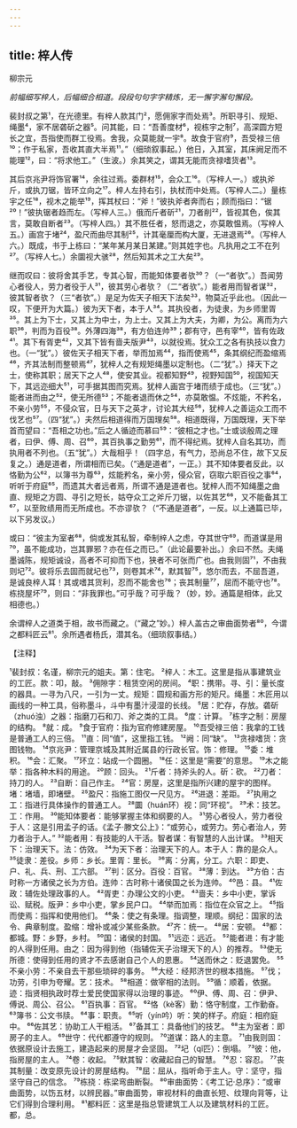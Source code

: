 ```yaml
---
---
---
```

title: 梓人传
---



柳宗元

*前幅细写梓人，后幅细合相道。段段句句字字精炼，无一懈字澥句懈段。*

裴封叔之第¹，在光德里。有梓人款其门²，愿佣家字而处焉³。所职寻引、规矩、绳墨⁴，家不居砻斫之器⁵。问其能，曰：“吾善度材⁶，视栋宇之制⁷，高深圆方短长之宜，吾指使而群工役焉。舍我，众莫能就一宇⁸。故食于官府⁹，吾受禄三倍¹⁰；作于私家，吾收其直大半焉¹¹。”（细琐叙事起。）他日，入其室，其床阙足而不能理¹²，曰：“将求他工。”（生波。）余其笑之，谓其无能而贪禄嗜货者¹³。

其后京兆尹将饰官署¹⁴，余往过焉。委群材¹⁵，会众工¹⁶。（写梓人一。）或执斧斤，或执刀锯，皆环立向之¹⁷。梓人左持右引，执杖而中处焉。（写梓人二。）量栋宇之任¹⁸，视木之能举¹⁹，挥其杖曰：“斧！”彼执斧者奔而右；顾而指曰：“锯²⁰！”彼执锯者趋而左。（写梓人三。）俄而斤者斫²¹，刀者削²²，皆视其色，俟其言，莫敢自断者²³。（写梓人四。）其不胜任者，怒而退之，亦莫敢愠焉。（写梓人五。）画宫于堵²⁴，盈尺而曲尽其制²⁵，计其毫厘而构大厦，无进退焉²⁶。（写梓人六。）既成，书于上栋曰：“某年某月某日某建。”则其姓字也。凡执用之工不在列²⁷。（写梓人七。）余圜视大骇²⁸，然后知其术之工大矣²⁹。

继而叹曰：彼将舍其手艺，专其心智，而能知体要者欤³⁰？（一“者欤”。）吾闻劳心者役人，劳力者役于人³¹，彼其劳心者欤？（二“者欤”。）能者用而智者谋³²，彼其智者欤？（三“者欤”。）是足为佐天子相天下法矣³³，物莫近乎此也。（因此一叹，下便开为大篇。）彼为天下者，本于人³⁴。其执役者，为徒隶，为乡师里胥³⁵。其上为下士，又其上为中士，为上士。又其上为大夫，为卿，为公。离而为六职³⁶，判而为百役³⁸。外薄四海³⁸，有方伯连帅³⁹；郡有守，邑有宰⁴⁰，皆有佐政⁴¹。其下有胥吏⁴²，又其下皆有啬夫版尹⁴³，以就役焉。犹众工之各有执技以食力也。（一“犹”。）彼佐天子相天下者，举而加焉⁴⁴，指而使焉⁴⁵，条其纲纪而盈缩焉⁴⁶，齐其法制而整顿焉⁴⁷，犹梓人之有规矩绳墨以定制也。（二“犹”。）择天下之士，使称其职；居天下之人⁴⁸，使安其业。视都知野⁴⁹，视野知国⁵⁰，视国知天下，其远迩细大⁵¹，可手据其图而究焉。犹梓人画宫于堵而绩于成也。（三“犹”。）能者进而由之⁵²，使无所德⁵³；不能者退而休之⁵⁴，亦莫敢愠。不炫能，不矜名，不亲小劳⁵⁵，不侵众官，日与天下之英才，讨论其大经⁵⁶，犹梓人之善运众工而不伐艺也⁵⁷。（四“犹”。）夫然后相道得而万国理矣⁵⁸。相道既得，万国既理，天下举首而望曰：“吾相之功也。”后之人循迹而慕曰⁵⁹：“彼相之才也。”士或谈殷周之理者，曰伊、傅、周、召⁶⁰，其百执事之勤劳⁶¹，而不得纪焉。犹梓人自名其功，而执用者不列也。（五“犹”。）大哉相乎！（四字总，有气力，恐尚总不住，故下又反复之。）通是道者，所谓相而已矣。（“通是道者”，一正。）其不知体要者反此，以恪勤为公⁶²，以簿书为尊⁶³，炫能矜名，亲小劳，侵众官，窃取六职百役之事⁶⁴，听听于府庭⁶⁵，而遗其大者远者焉，所谓不通是道者也。犹梓人而不知绳墨之曲直、规矩之方圆、寻引之短长，姑夺众工之斧斤刀锯，以佐其艺⁶⁶，又不能备其工⁶⁷，以至败绩用而无所成也。不亦谬欤？（“不通是道者”，一反。以上通篇已毕，以下另发议。）

或曰：“彼主为室者⁶⁸，倘或发其私智，牵制梓人之虑，夺其世守⁶⁹，而道谋是用⁷⁰，虽不能成功，岂其罪邪？亦在任之而已。”（此论最要补出。）余曰不然。夫绳墨诚陈，规矩诚设，高者不可抑而下也，狭者不可张而广也。由我则固⁷¹，不由我则圮⁷²。彼将乐去固而就圮也⁷³，则卷其术⁷⁴，默其智⁷⁵，悠尔而去，不屈吾道，是诚良梓人耳！其或嗜其货利，忍而不能舍也⁷⁶；丧其制量⁷⁷，屈而不能守也⁷⁸。栋挠屋坏⁷⁹，则曰：“非我罪也。”可乎哉？可乎哉？（妙，妙。通篇是相体，此又相德也。）

余谓梓人之道类于相，故书而藏之。（“藏之”妙。）梓人盖古之审曲面势者⁸⁰，今谓之都料匠云⁸¹。余所遇者杨氏，潜其名。（细琐叙事结。）

【注释】

¹裴封叔：名谨，柳宗元的姐夫。第：住宅。
²梓人：木工。这里是指从事建筑业的工匠。款：叩，敲。
³佣隙字：租赁空闲的房间。
⁴职：携带。寻、引：量长度的器具。一寻为八尺，一引为一丈。规矩：圆规和画方形的矩尺。绳墨：木匠用以画线的一种工具，俗称墨斗，斗中有墨汁浸湿的长线。
⁵居：贮存，存放。砻斫（zhuó浊）之器：指磨刀石和刀、斧之类的工具。
⁶度：计算。
⁷栋字之制：房屋的结构。
⁸就：成。
⁹食于官府：指为官府修建房屋。
¹⁰吾受禄三倍：我拿的工钱是普通工人的三倍。
¹¹直：同“值”，这里指工钱。
¹²阙：同“缺”。
¹³贪禄嗜货：贪图钱物。
¹⁴京兆尹：管理京城及其附近属县的行政长官。饰：修理。
¹⁵委：堆积。
¹⁶会：汇聚。
¹⁷环立：站成一个圆圈。
¹⁸任：这里是“需要”的意思。
¹⁹木之能举：指各种木料的用途。
²⁰顾：回头。
²¹斤者：持斧头的人。斫：砍。
²²刀者：持刀的人。
²³自断：自己作主。
²⁴官：房屋，这里是指所兴建的屋宇的图样。堵：堵墙，即堵壁。
²⁵盈尺：指施工图仅一尺见方。
²⁶进退：差距。
²⁷执用之工：指进行具体操作的普通工人。
²⁸圜（huán环）视：同“环视”。
²⁹术：技艺。工：作用。
³⁰能知体要者：能够掌握主体和纲要的人。
³¹劳心者役人，劳力者役于人：这是引用孟子的话。《孟子·滕文公上》：“或劳心，或劳力。劳心者治人，劳力者治于人。”
³²能者用：有技能的人干活。智者谋：有智慧的人出计谋。
³³相天下：治理天下。法：仿效。
³⁴为天下者：治理天下的人。本于人：靠的是众人。
³⁵徒隶：差役。乡师：乡长。里胥：里长。
³⁶离：分离，分工。六职：即吏、户、礼、兵、刑、工六部。
³⁷判：区分。百役：百官。
³⁸薄：到达。
³⁹方伯：古时称一方诸侯之长为方伯。连帅：古时称十诸侯国之长为连帅。
⁴⁰邑：县。
⁴¹佐政：辅佐处理政事的人。
⁴²胥吏：办理公文的小吏。
⁴³啬夫：乡中小吏，掌诉讼、赋税。版尹：乡中小吏，掌乡民户口。
⁴⁴举而加焉：指位在众官之上。
⁴⁵指而使焉：指挥和使用他们。
⁴⁶条：使之有条理。指调整，理顺。纲纪：国家的法令、典章制度。盈缩：增补或减少某些条款。
⁴⁷齐：统一。
⁴⁸居：安顿。
⁴⁹都：都城。野：乡野，乡村。
⁵⁰国：诸侯的封国。
⁵¹远迩：远近。
⁵²能者进：有才能的人得到任用。由之：因为得到他（指辅佐天子治理天下的人）的推荐。
⁵³使无所德：使得到任用的贤才不去感谢自己个人的恩惠。
⁵⁴送而休之：贬退罢免。
⁵⁵不亲小劳：不亲自去干那些琐碎的事务。
⁵⁶大经：经邦济世的根本措施。
⁵⁷伐；功劳，引申为夸耀。艺：技术。
⁵⁸相道：做宰相的法则。
⁵⁹循：顺着，依据。迹：指贤相执政时荐士爱民使国家得以治理的事迹。
⁶⁰伊、傅、周、召：伊尹、傅说、周公、召公。
⁶¹百执事：百官。
⁶²恪（kè客）勤：恪守制度，工作勤奋。
⁶³簿书：公文书牍。
⁶⁴事：职责。
⁶⁵听（yín吟）听：笑的样子。府庭：相府庭中。
⁶⁶佐其艺：协助工人干粗活。
⁶⁷备其工：具备他们的技艺。
⁶⁸主为室者：即房子的主人。
⁶⁹世守：代代都遵守的规则。
⁷⁰道谋：路人的主意。
⁷¹由我则固：依据原设计去施工，建造起来的房屋才会坚固。
⁷²圮（qǐ匹）：倒塌。
⁷³彼：他，指房屋的主人。
⁷⁴卷：收起。
⁷⁵默其智：收藏起自己的智慧。
⁷⁶忍：容忍。
⁷⁷丧其制量：改变原先设计的房屋结构。
⁷⁸屈：屈从，指听命于主人。守：坚守，指坚守自己的信念。
⁷⁹栋挠：栋梁弯曲断裂。
⁸⁰审曲面势：《考工记·总序》：“或审曲面势，以饬五材，以辨民器。”审曲面势，审视材料的曲直长短、纹理向背等，让它们得到合理利用。
⁸¹都料匠：这里是指总管建筑工人以及建筑材料的工匠。都，总。